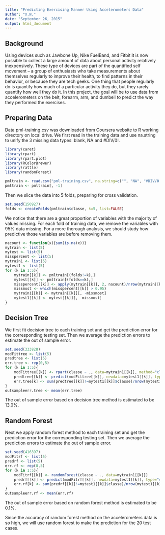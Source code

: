 ```yaml
---
title: "Predicting Exercising Manner Using Accelerometers Data"
author: "X.W."
date: "September 26, 2015"
output: html_document
---
```


## Background
Using devices such as Jawbone Up, Nike FuelBand, and Fitbit it is now possible to collect a large amount of data about personal activity relatively inexpensively. These type of devices are part of the quantified self movement – a group of enthusiasts who take measurements about themselves regularly to improve their health, to find patterns in their behavior, or because they are tech geeks. One thing that people regularly do is quantify how much of a particular activity they do, but they rarely quantify how well they do it. In this project, the goal will be to use data from accelerometers on the belt, forearm, arm, and dumbell to predict the way they performed the exercises.

## Preparing Data
Data pml-training.csv was downloaded from Coursera website to R working directory on local drive.  We first read in the training data and use na.string to unify the 3 missing data types: blank, NA and #DIV/0!.
```r
library(caret)
library(rpart)
library(rpart.plot)
library(RColorBrewer)
library(rattle)
library(randomForest)

pmltrain <- read.csv("pml-training.csv", na.string=c("", "NA", "#DIV/0!"))
pmltrain <- pmltrain[, -1]
```

Then we slice the data into 5 folds, preparing for cross validation.
```r
set.seed(150927) 
folds <- createFolds(pmltrain$classe, k=5, list=FALSE)
```

We notice that there are a great proportion of variables with the majority of values missing.
For each fold of training data, we remove the variables with 95% data missing. For a more thorough analysis, we should study how predictive those variables are before removing them.

```r
nacount <- function(x){sum(is.na(x))}
mytrain <- list(5)
mytest <- list(5)
misspercent <- list(5)
mytrain1 <- list(5)
mytest1 <- list(5)
for (k in 1:5){
    mytrain[[k]] <- pmltrain[(folds!=k),]
    mytest[[k]] <- pmltrain[(folds==k),]
    misspercent[[k]] <- apply(mytrain[[k]], 2, nacount)/nrow(mytrain[[k]])
    missmost <- which(misspercent[[k]] > 0.95)
    mytrain1[[k]] <- mytrain[[k]][, -missmost]
    mytest1[[k]] <- mytest[[k]][, -missmost]
}
```

## Decision Tree 
We first fit decision tree to each training set and get the prediction error for 
the corresponding testing set.  Then we average the prediction errors to estimate the out of sample error.

```r
set.seed(333828)
modFittree <- list(5)
predtree <- list(5)
err.tree <- rep(0,5)
for (k in 1:5){
    modFittree[[k]] <- rpart(classe ~ ., data=mytrain1[[k]], method="class")
    predtree[[k]] <- predict(modFittree[[k]], newdata=mytest1[[k]], type="class")
    err.tree[k] <- sum(predtree[[k]]!=mytest1[[k]]$classe)/nrow(mytest1[[k]])
}
outsampleerr.tree <- mean(err.tree)
```
The out of sample error based on decision tree method is estimated to be 13.0%.

## Random Forest 

Next we apply random forest method to each training set and get the prediction error for 
the corresponding testing set.  Then we average the prediction errors to estimate the out of sample error.

```r
set.seed(416397)
modFitrf <- list(5)
predrf <- list(5)
err.rf <- rep(0,5)
for (k in 1:5){
    modFitrf[[k]] <- randomForest(classe ~ ., data=mytrain1[[k]])
    predrf[[k]] <- predict(modFitrf[[k]], newdata=mytest1[[k]], type="class")
    err.rf[k] <- sum(predrf[[k]]!=mytest1[[k]]$classe)/nrow(mytest1[[k]])
}
outsampleerr.rf <- mean(err.rf)
```
The out of sample error based on random forest method is estimated to be 0.1%.  

Since the accuracy of random forest method on the accelerometers data is so high, we will use random forest to make the prediction for the 20 test cases.